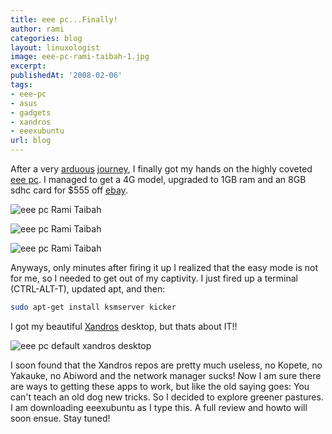 ```yaml
---
title: eee pc...Finally!
author: rami
categories: blog
layout: linuxologist
image: eee-pc-rami-taibah-1.jpg
excerpt:
publishedAt: '2008-02-06'
tags:
- eee-pc
- asus
- gadgets
- xandros
- eeexubuntu
url: blog
---
```


After a very [arduous](/2007/12/11/eee-pc-8g-at-newegg) [journey](/2008/01/28/asus-eee-pc-4g-with-desktop-effects), I finally got my hands on the highly coveted [eee pc](http://en.wikipedia.org/wiki/Asus_Eee_PC). I managed to get a 4G model, upgraded to 1GB ram and an 8GB sdhc card for $555 off [ebay](http://ebay.com).


![eee pc Rami Taibah](/assets/images/content/blog/eee-pc-rami-taibah-1.jpg)

![eee pc Rami Taibah](/assets/images/content/blog/eee-pc-rami-taibah-2.jpg)

![eee pc Rami Taibah](/assets/images/content/blog/eee-pc-rami-taibah-3.jpg)


Anyways, only minutes after firing it up I realized that the easy mode is not for me, so I needed to get out of my captivity. I just fired up a terminal (CTRL-ALT-T), updated apt, and then: 

```bash
sudo apt-get install ksmserver kicker
```

I got my beautiful [Xandros](http://en.wikipedia.org/wiki/Xandros) desktop, but thats about IT!!

![eee pc default xandros desktop](/assets/images/content/blog/eee-pc-default-xandros-desktop.png)


I soon found that the Xandros repos are pretty much useless, no Kopete, no Yakauke, no Abiword and the network manager sucks! Now I am sure there are ways to getting these apps to work, but like the old saying goes: You can't teach an old dog new tricks. So I decided to explore greener pastures. I am downloading eeexubuntu as I type this. A full review and howto will soon ensue. Stay tuned!
